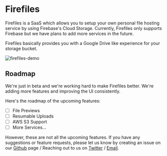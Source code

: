 
# Firefiles
Firefiles is a SaaS which allows you to setup your own personal file hosting service by using Firebase's Cloud Storage. Currently, Firefiles only supports Firebase but we have plans to add more services in the future.

Firefiles basically provides you with a Google Drive like experience for your storage bucket.

![firefiles-demo](/firefiles-demo.png)

## Roadmap

We're just in beta and we're working hard to make Firefiles better. We're adding more features and improving the UI consistently.

Here's the roadmap of the upcoming features:  
- [ ] File Previews
- [ ] Resumable Uploads
- [ ] AWS S3 Support
- [ ] More Services...

However, these are not all the upcoming features. If you have any suggestions or feature requests, please let us know by creating an issue on our [Github](https://github.com/faisalsayed10/firefiles) page / Reaching out to us on [Twitter](https://twitter.com/faisal_sayed05) / [Email](mailto://firefiles-support@fayd.me).
